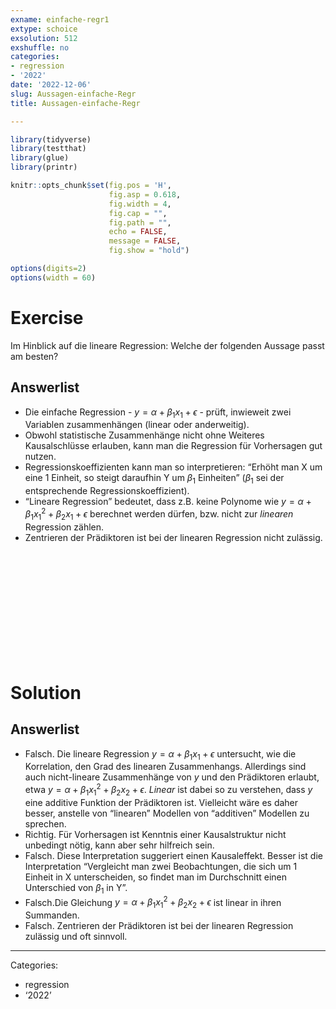 ```yaml
---
exname: einfache-regr1
extype: schoice
exsolution: 512
exshuffle: no
categories:
- regression
- '2022'
date: '2022-12-06'
slug: Aussagen-einfache-Regr
title: Aussagen-einfache-Regr

---
```





```r
library(tidyverse)
library(testthat)
library(glue)
library(printr)
```


```r
knitr::opts_chunk$set(fig.pos = 'H',
                      fig.asp = 0.618,
                      fig.width = 4,
                      fig.cap = "", 
                      fig.path = "",
                      echo = FALSE,
                      message = FALSE,
                      fig.show = "hold")
```


```r
options(digits=2)
options(width = 60)
```





# Exercise

Im Hinblick auf die lineare Regression: 
Welche der folgenden Aussage passt am besten?


Answerlist
----------
* Die einfache Regression - $y=\alpha + \beta_1x_1 + \epsilon$ - prüft, inwieweit zwei Variablen zusammenhängen (linear oder anderweitig).
* Obwohl statistische Zusammenhänge nicht ohne Weiteres Kausalschlüsse erlauben, kann man die Regression für Vorhersagen gut nutzen.
* Regressionskoeffizienten kann man so interpretieren: "Erhöht man X um eine 1 Einheit, so steigt daraufhin Y um $\beta_1$ Einheiten" ($\beta_1$ sei der entsprechende Regressionskoeffizient).
* "Lineare Regression" bedeutet, dass z.B. keine Polynome wie $y= \alpha + \beta_1 x_1^2 + \beta_2 x_1 + \epsilon$ berechnet werden dürfen, bzw. nicht zur *linearen* Regression zählen.
* Zentrieren der Prädiktoren ist bei der linearen Regression nicht zulässig.



</br>
</br>
</br>
</br>
</br>
</br>
</br>
</br>
</br>
</br>

# Solution


Answerlist
----------


* Falsch. Die lineare Regression $y=\alpha + \beta_1x_1 + \epsilon$ untersucht, wie die Korrelation, den Grad des linearen Zusammenhangs. Allerdings sind auch nicht-lineare Zusammenhänge von $y$ und den Prädiktoren erlaubt, etwa $y=\alpha + \beta_1x_1^2 + \beta_2x_2 + \epsilon$. *Linear* ist dabei so zu verstehen, dass $y$ eine additive Funktion der Prädiktoren ist. Vielleicht wäre es daher besser, anstelle von "linearen" Modellen von "additiven" Modellen zu sprechen.
* Richtig. Für Vorhersagen ist Kenntnis einer Kausalstruktur nicht unbedingt nötig, kann aber sehr hilfreich sein.
* Falsch. Diese Interpretation suggeriert einen Kausaleffekt. Besser ist die Interpretation "Vergleicht man zwei Beobachtungen, die sich um 1 Einheit in X unterscheiden, so findet man im Durchschnitt einen Unterschied von $\beta_1$ in Y".
* Falsch.Die Gleichung $y= \alpha + \beta_1 x_1^2 + \beta_2 x_2 + \epsilon$ ist linear in ihren Summanden.
* Falsch. Zentrieren der Prädiktoren ist bei der linearen Regression zulässig und oft sinnvoll.







---

Categories: 

- regression
- '2022'


